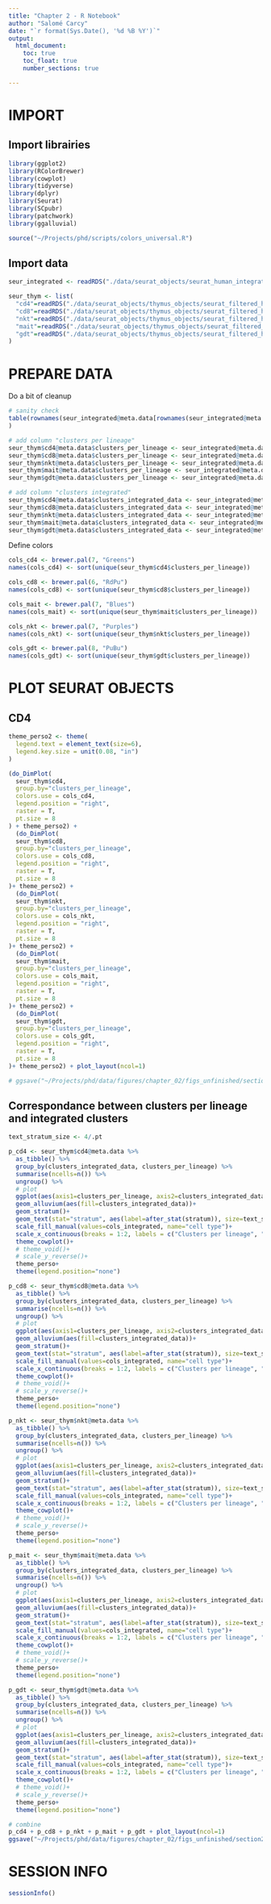 ```yaml
---
title: "Chapter 2 - R Notebook"
author: "Salomé Carcy"
date: "`r format(Sys.Date(), '%d %B %Y')`"
output:
  html_document:
    toc: true
    toc_float: true
    number_sections: true

---
```



# IMPORT

## Import librairies
```r
library(ggplot2)
library(RColorBrewer)
library(cowplot)
library(tidyverse)
library(dplyr)
library(Seurat)
library(SCpubr)
library(patchwork)
library(ggalluvial)

source("~/Projects/phd/scripts/colors_universal.R")
```

## Import data
```r
seur_integrated <- readRDS("./data/seurat_objects/seurat_human_integrated_object_23_12_01.rds")

seur_thym <- list(
  "cd4"=readRDS("./data/seurat_objects/thymus_objects/seurat_filtered_harmony_02_15_23_thymus.cd4.RDS"),
  "cd8"=readRDS("./data/seurat_objects/thymus_objects/seurat_filtered_harmony_02_15_23_thymus.cd8.RDS"),
  "nkt"=readRDS("./data/seurat_objects/thymus_objects/seurat_filtered_harmony_02_15_23_thymus.nkt.RDS"),
  "mait"=readRDS("./data/seurat_objects/thymus_objects/seurat_filtered_harmony_02_15_23_thymus.mait.RDS"),
  "gdt"=readRDS("./data/seurat_objects/thymus_objects/seurat_filtered_harmony_02_15_23_thymus.gd.RDS")
)
```




# PREPARE DATA
Do a bit of cleanup
```r
# sanity check
table(rownames(seur_integrated@meta.data[rownames(seur_integrated@meta.data)%in%rownames(seur_thym$mait@meta.data),]) == rownames(seur_thym$mait@meta.data), useNA="ifany"
)

# add column "clusters per lineage"
seur_thym$cd4@meta.data$clusters_per_lineage <- seur_integrated@meta.data[rownames(seur_integrated@meta.data)%in%rownames(seur_thym$cd4@meta.data), "clusters_per_lineage"]
seur_thym$cd8@meta.data$clusters_per_lineage <- seur_integrated@meta.data[rownames(seur_integrated@meta.data)%in%rownames(seur_thym$cd8@meta.data), "clusters_per_lineage"]
seur_thym$nkt@meta.data$clusters_per_lineage <- seur_integrated@meta.data[rownames(seur_integrated@meta.data)%in%rownames(seur_thym$nkt@meta.data), "clusters_per_lineage"]
seur_thym$mait@meta.data$clusters_per_lineage <- seur_integrated@meta.data[rownames(seur_integrated@meta.data)%in%rownames(seur_thym$mait@meta.data), "clusters_per_lineage"]
seur_thym$gdt@meta.data$clusters_per_lineage <- seur_integrated@meta.data[rownames(seur_integrated@meta.data)%in%rownames(seur_thym$gdt@meta.data), "clusters_per_lineage"]

# add column "clusters integrated"
seur_thym$cd4@meta.data$clusters_integrated_data <- seur_integrated@meta.data[rownames(seur_integrated@meta.data)%in%rownames(seur_thym$cd4@meta.data), "clusters_integrated_data"]
seur_thym$cd8@meta.data$clusters_integrated_data <- seur_integrated@meta.data[rownames(seur_integrated@meta.data)%in%rownames(seur_thym$cd8@meta.data), "clusters_integrated_data"]
seur_thym$nkt@meta.data$clusters_integrated_data <- seur_integrated@meta.data[rownames(seur_integrated@meta.data)%in%rownames(seur_thym$nkt@meta.data), "clusters_integrated_data"]
seur_thym$mait@meta.data$clusters_integrated_data <- seur_integrated@meta.data[rownames(seur_integrated@meta.data)%in%rownames(seur_thym$mait@meta.data), "clusters_integrated_data"]
seur_thym$gdt@meta.data$clusters_integrated_data <- seur_integrated@meta.data[rownames(seur_integrated@meta.data)%in%rownames(seur_thym$gdt@meta.data), "clusters_integrated_data"]
```

Define colors
```r
cols_cd4 <- brewer.pal(7, "Greens")
names(cols_cd4) <- sort(unique(seur_thym$cd4$clusters_per_lineage))

cols_cd8 <- brewer.pal(6, "RdPu")
names(cols_cd8) <- sort(unique(seur_thym$cd8$clusters_per_lineage))

cols_mait <- brewer.pal(7, "Blues")
names(cols_mait) <- sort(unique(seur_thym$mait$clusters_per_lineage))

cols_nkt <- brewer.pal(7, "Purples")
names(cols_nkt) <- sort(unique(seur_thym$nkt$clusters_per_lineage))

cols_gdt <- brewer.pal(8, "PuBu")
names(cols_gdt) <- sort(unique(seur_thym$gdt$clusters_per_lineage))
```




# PLOT SEURAT OBJECTS

## CD4
```r
theme_perso2 <- theme(
  legend.text = element_text(size=6),
  legend.key.size = unit(0.08, "in")
)

(do_DimPlot(
  seur_thym$cd4,
  group.by="clusters_per_lineage",
  colors.use = cols_cd4,
  legend.position = "right",
  raster = T,
  pt.size = 8
) + theme_perso2) +
  (do_DimPlot(
  seur_thym$cd8,
  group.by="clusters_per_lineage",
  colors.use = cols_cd8,
  legend.position = "right",
  raster = T,
  pt.size = 8
)+ theme_perso2) +
  (do_DimPlot(
  seur_thym$nkt,
  group.by="clusters_per_lineage",
  colors.use = cols_nkt,
  legend.position = "right",
  raster = T,
  pt.size = 8
)+ theme_perso2) +
  (do_DimPlot(
  seur_thym$mait,
  group.by="clusters_per_lineage",
  colors.use = cols_mait,
  legend.position = "right",
  raster = T,
  pt.size = 8
)+ theme_perso2) +
  (do_DimPlot(
  seur_thym$gdt,
  group.by="clusters_per_lineage",
  colors.use = cols_gdt,
  legend.position = "right",
  raster = T,
  pt.size = 8
)+ theme_perso2) + plot_layout(ncol=1)

# ggsave("~/Projects/phd/data/figures/chapter_02/figs_unfinished/section2/ch2_fig9_umaps.pdf", width=3, height=8, units="in")
```


## Correspondance between clusters per lineage and integrated clusters
```r
text_stratum_size <- 4/.pt

p_cd4 <- seur_thym$cd4@meta.data %>%
  as_tibble() %>%
  group_by(clusters_integrated_data, clusters_per_lineage) %>%
  summarise(ncells=n()) %>%
  ungroup() %>%
  # plot
  ggplot(aes(axis1=clusters_per_lineage, axis2=clusters_integrated_data, y=ncells)) +
  geom_alluvium(aes(fill=clusters_integrated_data))+
  geom_stratum()+
  geom_text(stat="stratum", aes(label=after_stat(stratum)), size=text_stratum_size)+
  scale_fill_manual(values=cols_integrated, name="cell type")+
  scale_x_continuous(breaks = 1:2, labels = c("Clusters per lineage", "Clusters integrated data"))+
  theme_cowplot()+
  # theme_void()+
  # scale_y_reverse()+
  theme_perso+
  theme(legend.position="none")

p_cd8 <- seur_thym$cd8@meta.data %>%
  as_tibble() %>%
  group_by(clusters_integrated_data, clusters_per_lineage) %>%
  summarise(ncells=n()) %>%
  ungroup() %>%
  # plot
  ggplot(aes(axis1=clusters_per_lineage, axis2=clusters_integrated_data, y=ncells)) +
  geom_alluvium(aes(fill=clusters_integrated_data))+
  geom_stratum()+
  geom_text(stat="stratum", aes(label=after_stat(stratum)), size=text_stratum_size)+
  scale_fill_manual(values=cols_integrated, name="cell type")+
  scale_x_continuous(breaks = 1:2, labels = c("Clusters per lineage", "Clusters integrated data"))+
  theme_cowplot()+
  # theme_void()+
  # scale_y_reverse()+
  theme_perso+
  theme(legend.position="none")

p_nkt <- seur_thym$nkt@meta.data %>%
  as_tibble() %>%
  group_by(clusters_integrated_data, clusters_per_lineage) %>%
  summarise(ncells=n()) %>%
  ungroup() %>%
  # plot
  ggplot(aes(axis1=clusters_per_lineage, axis2=clusters_integrated_data, y=ncells)) +
  geom_alluvium(aes(fill=clusters_integrated_data))+
  geom_stratum()+
  geom_text(stat="stratum", aes(label=after_stat(stratum)), size=text_stratum_size)+
  scale_fill_manual(values=cols_integrated, name="cell type")+
  scale_x_continuous(breaks = 1:2, labels = c("Clusters per lineage", "Clusters integrated data"))+
  theme_cowplot()+
  # theme_void()+
  # scale_y_reverse()+
  theme_perso+
  theme(legend.position="none")

p_mait <- seur_thym$mait@meta.data %>%
  as_tibble() %>%
  group_by(clusters_integrated_data, clusters_per_lineage) %>%
  summarise(ncells=n()) %>%
  ungroup() %>%
  # plot
  ggplot(aes(axis1=clusters_per_lineage, axis2=clusters_integrated_data, y=ncells)) +
  geom_alluvium(aes(fill=clusters_integrated_data))+
  geom_stratum()+
  geom_text(stat="stratum", aes(label=after_stat(stratum)), size=text_stratum_size)+
  scale_fill_manual(values=cols_integrated, name="cell type")+
  scale_x_continuous(breaks = 1:2, labels = c("Clusters per lineage", "Clusters integrated data"))+
  theme_cowplot()+
  # theme_void()+
  # scale_y_reverse()+
  theme_perso+
  theme(legend.position="none")

p_gdt <- seur_thym$gdt@meta.data %>%
  as_tibble() %>%
  group_by(clusters_integrated_data, clusters_per_lineage) %>%
  summarise(ncells=n()) %>%
  ungroup() %>%
  # plot
  ggplot(aes(axis1=clusters_per_lineage, axis2=clusters_integrated_data, y=ncells)) +
  geom_alluvium(aes(fill=clusters_integrated_data))+
  geom_stratum()+
  geom_text(stat="stratum", aes(label=after_stat(stratum)), size=text_stratum_size)+
  scale_fill_manual(values=cols_integrated, name="cell type")+
  scale_x_continuous(breaks = 1:2, labels = c("Clusters per lineage", "Clusters integrated data"))+
  theme_cowplot()+
  # theme_void()+
  # scale_y_reverse()+
  theme_perso+
  theme(legend.position="none")

# combine
p_cd4 + p_cd8 + p_nkt + p_mait + p_gdt + plot_layout(ncol=1)
ggsave("~/Projects/phd/data/figures/chapter_02/figs_unfinished/section2/ch2_fig9_ggalluvial.pdf", width=3, height=8, units="in")
```



# SESSION INFO
```r
sessionInfo()
```


